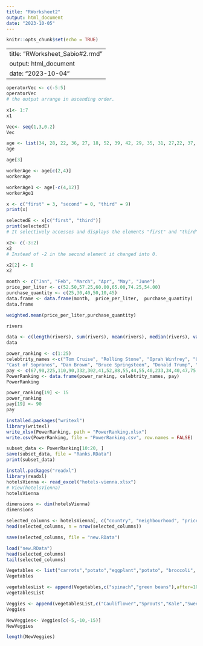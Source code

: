 ```yaml
---
title: "RWorksheet2"
output: html_document
date: "2023-10-05"
---
```


```r
knitr::opts_chunk$set(echo = TRUE)
```

---
title: "RWorksheet_Sabio#2.rmd"
output: html_document
date: "2023-10-04"
---

```r
operatorVec <- c(-5:5)
operatorVec
# the output arrange in ascending order.
```
```r
x1<- 1:7
x1
```
```r
Vec<- seq(1,3,0.2)
Vec
```
```r
age <- list(34, 28, 22, 36, 27, 18, 52, 39, 42, 29, 35, 31, 27,22, 37, 34, 19, 20, 57, 49, 50, 37, 46, 25, 17, 37, 43, 53, 41, 51, 35,24,33, 41, 53, 40, 18, 44, 38, 41, 48, 27, 39, 19, 30, 61, 54, 58, 26,18.)
age
```
```r
age[3]
```
```r
workerAge <- age[c(2,4)]
workerAge
```
```r
workerAge1 <- age[-c(4,12)]
workerAge1
```
```r
x <- c("first" = 3, "second" = 0, "third" = 9)
print(x)
```
```r
selectedE <- x[c("first", "third")]
print(selectedE)
# It selectively accesses and displays the elements "first" and "third" from the vector, showing their corresponding values.
```
```r
x2<- c(-3:2)
x2
# Instead of -2 in the second element it changed into 0.
```
```r
x2[2] <- 0
x2
```
```r
month <- c("Jan", "Feb", "March", "Apr", "May", "June")
price_per_liter <- c(52.50,57.25,60.00,65.00,74.25,54.00)
purchase_quantity <- c(25,30,40,50,10,45)
data.frame <- data.frame(month,  price_per_liter,  purchase_quantity)
data.frame
```
```r
weighted.mean(price_per_liter,purchase_quantity)
```
```r
rivers
```
```r
data <- c(length(rivers), sum(rivers), mean(rivers), median(rivers), var(rivers),sd(rivers), min(rivers), max(rivers))
data
```
```r
power_ranking <- c(1:25)
celebtrity_names <-c("Tom Cruise", "Rolling Stone", "Oprah Winfrey", "U2", "Tiger Woods", "Steven Spielberg", "Howard Stern", "50 Cent", 
"Cast of Sopranos", "Dan Brown", "Bruce Springsteen", "Donald Trump", "Muhammad Ali", "Paul McCartney", "George Lucas","Elton John", "David Letterman", "Phil Mickelson", "J.K Rowling", "Bradd Pitt", "Peter Jackson", "Dr. Phil McGraw", "Jay   Lenon", "Celine Dion", "Kobe Bryant" )
pay <- c(67,90,225,110,90,332,302,41,52,88,55,44,55,40,233,34,40,47,75,25,39,45,32,40,31)
PowerRanking <- data.frame(power_ranking, celebtrity_names, pay)
PowerRanking
```
```r
power_ranking[19] <- 15
power_ranking 
pay[19] <- 90
pay
```
```r
installed.packages("writexl")
library(writexl)
write_xlsx(PowerRanking, path = "PowerRanking.xlsx")
write.csv(PowerRanking, file = "PowerRanking.csv", row.names = FALSE)
```
```r
subset_data <- PowerRanking[10:20, ]
save(subset_data, file = "Ranks.RData")
print(subset_data)
```
```r
install.packages("readxl")
library(readxl)
hotelsVienna <- read_excel("hotels-vienna.xlsx")
# View(hotelsVienna)
hotelsVienna
```
```r
dimensions <- dim(hotelsVienna)
dimensions
```
```r
selected_columns <- hotelsVienna[, c("country", "neighbourhood", "price", "stars", "accommodation_type", "rating")]
head(selected_columns, n = nrow(selected_columns))
```
```r
save(selected_columns, file = "new.RData")
```

```r
load("new.RData")
head(selected_columns)
tail(selected_columns)
```
```r
Vegetables <- list("carrots","potato","eggplant","potato", "broccoli", "tomato", "onion", "seaweed","cabbage","corn")
Vegetables
```
```r
vegetablesList <- append(Vegetables,c("spinach","green beans"),after=10)
vegetablesList
```
```r
Veggies <- append(vegetablesList,c("Cauliflower","Sprouts","Kale","Sweet Potatos"),after=5)
Veggies
```
```r
NewVeggies<- Veggies[c(-5,-10,-15)]
NewVeggies

length(NewVeggies)
```

